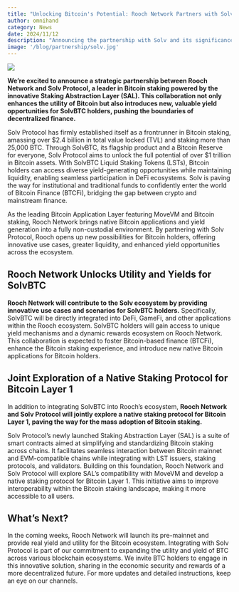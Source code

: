```yaml
---
title: "Unlocking Bitcoin's Potential: Rooch Network Partners with Solv Protocol to Expand Staking and Yield Opportunities"
author: omnihand
category: News
date: 2024/11/12
description: "Announcing the partnership with Solv and its significance."
image: '/blog/partnership/solv.jpg'
---
```



<PostHeader />

![](/blog/partnership/solv.jpg)

**We’re excited to announce a strategic partnership between Rooch Network and Solv Protocol, a leader in Bitcoin staking powered by the innovative Staking Abstraction Layer (SAL). This collaboration not only enhances the utility of Bitcoin but also introduces new, valuable yield opportunities for SolvBTC holders, pushing the boundaries of decentralized finance.**

Solv Protocol has firmly established itself as a frontrunner in Bitcoin staking, amassing over $2.4 billion in total value locked (TVL) and staking more than 25,000 BTC. Through SolvBTC, its flagship product and a Bitcoin Reserve for everyone, Solv Protocol aims to unlock the full potential of over $1 trillion in Bitcoin assets. With SolvBTC Liquid Staking Tokens (LSTs), Bitcoin holders can access diverse yield-generating opportunities while maintaining liquidity, enabling seamless participation in DeFi ecosystems. Solv is paving the way for institutional and traditional funds to confidently enter the world of Bitcoin Finance (BTCFi), bridging the gap between crypto and mainstream finance.

As the leading Bitcoin Application Layer featuring MoveVM and Bitcoin staking, Rooch Network brings native Bitcoin applications and yield generation into a fully non-custodial environment. By partnering with Solv Protocol, Rooch opens up new possibilities for Bitcoin holders, offering innovative use cases, greater liquidity, and enhanced yield opportunities across the ecosystem.


## Rooch Network Unlocks Utility and Yields for SolvBTC

**Rooch Network will contribute to the Solv ecosystem by providing innovative use cases and scenarios for SolvBTC holders.** Specifically, SolvBTC will be directly integrated into DeFi, GameFi, and other applications within the Rooch ecosystem. SolvBTC holders will gain access to unique yield mechanisms and a dynamic rewards ecosystem on Rooch Network. This collaboration is expected to foster Bitcoin-based finance (BTCFi), enhance the Bitcoin staking experience, and introduce new native Bitcoin applications for Bitcoin holders.


## Joint Exploration of a Native Staking Protocol for Bitcoin Layer 1 

In addition to integrating SolvBTC into Rooch’s ecosystem, **Rooch Network and Solv Protocol will jointly explore a native staking protocol for Bitcoin Layer 1, paving the way for the mass adoption of Bitcoin staking.**

Solv Protocol’s newly launched Staking Abstraction Layer (SAL) is a suite of smart contracts aimed at simplifying and standardizing Bitcoin staking across chains. It facilitates seamless interaction between Bitcoin mainnet and EVM-compatible chains while integrating with LST issuers, staking protocols, and validators. Building on this foundation, Rooch Network and Solv Protocol will explore SAL’s compatibility with MoveVM and develop a native staking protocol for Bitcoin Layer 1. This initiative aims to improve interoperability within the Bitcoin staking landscape, making it more accessible to all users.

## What’s Next?

In the coming weeks, Rooch Network will launch its pre-mainnet and provide real yield and utility for the Bitcoin ecosystem. Integrating with Solv Protocol is part of our commitment to expanding the utility and yield of BTC across various blockchain ecosystems. We invite BTC holders to engage in this innovative solution, sharing in the economic security and rewards of a more decentralized future. For more updates and detailed instructions, keep an eye on our channels.
